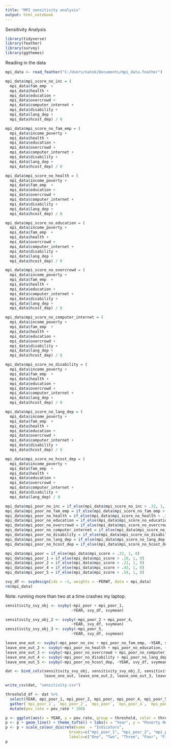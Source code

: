```yaml
---
title: "MPI sensitivity analysis"
output: html_notebook
---
```


Sensitivity Analysis 

```r
library(tidyverse)
library(feather)
library(survey)
library(ggthemes)
```



Reading in the data
```r
mpi_data <- read_feather("C:/Users/natek/Documents/mpi_data.feather")
```



```r
mpi_data$mpi_score_no_inc = (
  mpi_data$fam_emp  + 
  mpi_data$health + 
  mpi_data$education +
  mpi_data$overcrowd +
  mpi_data$computer_internet + 
  mpi_data$disability +
  mpi_data$lang_dep +
  mpi_data$hcost_dep) / 8

mpi_data$mpi_score_no_fam_emp = (
  mpi_data$income_poverty + 
  mpi_data$health + 
  mpi_data$education +
  mpi_data$overcrowd +
  mpi_data$computer_internet + 
  mpi_data$disability +
  mpi_data$lang_dep +
  mpi_data$hcost_dep) / 8

mpi_data$mpi_score_no_health = (
  mpi_data$income_poverty + 
  mpi_data$fam_emp  + 
  mpi_data$education +
  mpi_data$overcrowd +
  mpi_data$computer_internet + 
  mpi_data$disability +
  mpi_data$lang_dep +
  mpi_data$hcost_dep) / 8

mpi_data$mpi_score_no_education = (
  mpi_data$income_poverty + 
  mpi_data$fam_emp  + 
  mpi_data$health + 
  mpi_data$overcrowd +
  mpi_data$computer_internet + 
  mpi_data$disability +
  mpi_data$lang_dep +
  mpi_data$hcost_dep) / 8

mpi_data$mpi_score_no_overcrowd = (
  mpi_data$income_poverty + 
  mpi_data$fam_emp  + 
  mpi_data$health + 
  mpi_data$education +
  mpi_data$computer_internet + 
  mpi_data$disability +
  mpi_data$lang_dep +
  mpi_data$hcost_dep) / 8

mpi_data$mpi_score_no_computer_internet = (
  mpi_data$income_poverty + 
  mpi_data$fam_emp  + 
  mpi_data$health + 
  mpi_data$education +
  mpi_data$overcrowd +
  mpi_data$disability +
  mpi_data$lang_dep +
  mpi_data$hcost_dep) / 8

mpi_data$mpi_score_no_disability = (
  mpi_data$income_poverty + 
  mpi_data$fam_emp  + 
  mpi_data$health + 
  mpi_data$education +
  mpi_data$overcrowd +
  mpi_data$computer_internet + 
  mpi_data$lang_dep +
  mpi_data$hcost_dep) / 8

mpi_data$mpi_score_no_lang_dep = (
  mpi_data$income_poverty + 
  mpi_data$fam_emp  + 
  mpi_data$health + 
  mpi_data$education +
  mpi_data$overcrowd +
  mpi_data$computer_internet + 
  mpi_data$disability +
  mpi_data$hcost_dep) / 8

mpi_data$mpi_score_no_hcost_dep = (
  mpi_data$income_poverty + 
  mpi_data$fam_emp  + 
  mpi_data$health + 
  mpi_data$education +
  mpi_data$overcrowd +
  mpi_data$computer_internet + 
  mpi_data$disability +
  mpi_data$lang_dep) / 8

mpi_data$mpi_poor_no_inc = if_else(mpi_data$mpi_score_no_inc > .32, 1, 0)
mpi_data$mpi_poor_no_fam_emp = if_else(mpi_data$mpi_score_no_fam_emp > .32, 1, 0)
mpi_data$mpi_poor_no_health = if_else(mpi_data$mpi_score_no_health > .32, 1, 0)
mpi_data$mpi_poor_no_education = if_else(mpi_data$mpi_score_no_education > .32, 1, 0)
mpi_data$mpi_poor_no_overcrowd = if_else(mpi_data$mpi_score_no_overcrowd > .32, 1, 0)
mpi_data$mpi_poor_no_computer_internet = if_else(mpi_data$mpi_score_no_computer_internet > .32, 1, 0)
mpi_data$mpi_poor_no_disability = if_else(mpi_data$mpi_score_no_disability > .32, 1, 0)
mpi_data$mpi_poor_no_lang_dep = if_else(mpi_data$mpi_score_no_lang_dep > .32, 1, 0)
mpi_data$mpi_poor_no_hcost_dep = if_else(mpi_data$mpi_score_no_hcost_dep > .32, 1, 0)

mpi_data$mpi_poor = if_else(mpi_data$mpi_score > .32, 1, 0)
mpi_data$mpi_poor_1 = if_else(mpi_data$mpi_score > .10, 1, 0)
mpi_data$mpi_poor_2 = if_else(mpi_data$mpi_score > .21, 1, 0)
mpi_data$mpi_poor_4 = if_else(mpi_data$mpi_score > .43, 1, 0)
mpi_data$mpi_poor_5 = if_else(mpi_data$mpi_score > .54, 1, 0)
```

```r
svy_df <- svydesign(ids = ~1, weights = ~PERWT, data = mpi_data)
rm(mpi_data)
```

Note: running more than two at a time crashes my laptop. 
```r
sensitivity_svy_obj <- svyby(~mpi_poor + mpi_poor_1, 
                             ~YEAR, svy_df, svymean)
```


```r
sensitivity_svy_obj_2 <- svyby(~mpi_poor_2 + mpi_poor_4,
                             ~YEAR, svy_df, svymean)
sensitivity_svy_obj_3 <- svyby(~mpi_poor_5,
                             ~YEAR, svy_df, svymean)
```

```r
leave_one_out <- svyby(~mpi_poor_no_inc + mpi_poor_no_fam_emp, ~YEAR, svy_df, svymean)
leave_one_out_2 <- svyby(~mpi_poor_no_health + mpi_poor_no_education, ~YEAR, svy_df, svymean)
leave_one_out_3 <- svyby(~mpi_poor_no_overcrowd + mpi_poor_no_computer_internet, ~YEAR, svy_df, svymean)
leave_one_out_4 <- svyby(~mpi_poor_no_disability + mpi_poor_no_lang_dep, ~YEAR, svy_df, svymean)
leave_one_out_5 <- svyby(~mpi_poor_no_hcost_dep, ~YEAR, svy_df, svymean)
```

```r
dat <- bind_cols(sensitivity_svy_obj, sensitivity_svy_obj_2, sensitivity_svy_obj_3,
                 leave_one_out, leave_one_out_2, leave_one_out_3, leave_one_out_4, leave_one_out_5)
```


```r
write_csv(dat, "sensitivity.csv")
```


```r
threshold_df <- dat %>%
  select(YEAR, mpi_poor_1, mpi_poor_2, mpi_poor, mpi_poor_4, mpi_poor_5) %>%
  gather(`mpi_poor_1`, `mpi_poor_2`, `mpi_poor`, `mpi_poor_4`, `mpi_poor_5`, key = "threshold", value = "pov_rate") %>%
  mutate(pov_rate = pov_rate * 100)
```

```r
p <- ggplot(aes(x = YEAR, y = pov_rate, group = threshold, color = threshold), data = threshold_df)
p <- p + geom_line() + theme_tufte() + labs(x = "Year", y = "Poverty Headcount", title = "Fig 4.1 Poverty at Different Indicator Cutoffs")
p <- p + scale_colour_discrete(name  = "Indicators",
                            breaks=c("mpi_poor_1", "mpi_poor_2", "mpi_poor", "mpi_poor_4", "mpi_poor_5"),
                            labels=c("One", "Two", "Three", "Four", "Five"))
p

```
